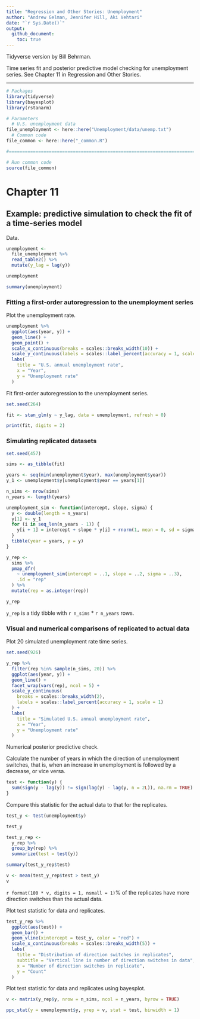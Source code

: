 ```yaml
---
title: "Regression and Other Stories: Unemployment"
author: "Andrew Gelman, Jennifer Hill, Aki Vehtari"
date: "`r Sys.Date()`"
output:
  github_document:
    toc: true
---
```

Tidyverse version by Bill Behrman.

Time series fit and posterior predictive model checking for
unemployment series. See Chapter 11 in Regression and Other
Stories.

-------------

```r
# Packages
library(tidyverse)
library(bayesplot)
library(rstanarm)

# Parameters
  # U.S. unemployment data
file_unemployment <- here::here("Unemployment/data/unemp.txt")
  # Common code
file_common <- here::here("_common.R")

#===============================================================================

# Run common code
source(file_common)
```

# Chapter 11

## Example: predictive simulation to check the fit of a time-series model

Data.

```r
unemployment <- 
  file_unemployment %>% 
  read_table2() %>% 
  mutate(y_lag = lag(y))

unemployment
```

```r
summary(unemployment)
```

### Fitting a first-order autoregression to the unemployment series

Plot the unemployment rate.

```r
unemployment %>% 
  ggplot(aes(year, y)) +
  geom_line() +
  geom_point() +
  scale_x_continuous(breaks = scales::breaks_width(10)) +
  scale_y_continuous(labels = scales::label_percent(accuracy = 1, scale = 1)) +
  labs(
    title = "U.S. annual unemployment rate",
    x = "Year",
    y = "Unemployment rate"
  )
```

Fit first-order autoregression to the unemployment series.

```r
set.seed(264)

fit <- stan_glm(y ~ y_lag, data = unemployment, refresh = 0)

print(fit, digits = 2)
```

### Simulating replicated datasets

```r
set.seed(457)

sims <- as_tibble(fit)

years <- seq(min(unemployment$year), max(unemployment$year))
y_1 <- unemployment$y[unemployment$year == years[1]]

n_sims <- nrow(sims)
n_years <- length(years)

unemployment_sim <- function(intercept, slope, sigma) {
  y <- double(length = n_years)
  y[1] <- y_1
  for (i in seq_len(n_years - 1)) {
    y[i + 1] = intercept + slope * y[i] + rnorm(1, mean = 0, sd = sigma)
  }
  tibble(year = years, y = y)
}

y_rep <- 
  sims %>% 
  pmap_dfr(
    ~ unemployment_sim(intercept = ..1, slope = ..2, sigma = ..3),
    .id = "rep"
  ) %>% 
  mutate(rep = as.integer(rep))

y_rep
```

`y_rep` is a tidy tibble with `r n_sims` * `r n_years` rows.

### Visual and numerical comparisons of replicated to actual data

Plot 20 simulated unemployment rate time series.

```r
set.seed(926)

y_rep %>% 
  filter(rep %in% sample(n_sims, 20)) %>% 
  ggplot(aes(year, y)) + 
  geom_line() +
  facet_wrap(vars(rep), ncol = 5) +
  scale_y_continuous(
    breaks = scales::breaks_width(2),
    labels = scales::label_percent(accuracy = 1, scale = 1)
  ) +
  labs(
    title = "Simulated U.S. annual unemployment rate",
    x = "Year",
    y = "Unemployment rate"
  )
```

Numerical posterior predictive check.

Calculate the number of years in which the direction of unemployment switches, that is, when an increase in unemployment is followed by a decrease, or vice versa.

```r
test <- function(y) {
  sum(sign(y - lag(y)) != sign(lag(y) - lag(y, n = 2L)), na.rm = TRUE)
}
```

Compare this statistic for the actual data to that for the replicates.

```r
test_y <- test(unemployment$y)

test_y

test_y_rep <- 
  y_rep %>% 
  group_by(rep) %>% 
  summarize(test = test(y))

summary(test_y_rep$test)

v <- mean(test_y_rep$test > test_y)
v
```

`r format(100 * v, digits = 1, nsmall = 1)`% of the replicates have more direction switches than the actual data.

Plot test statistic for data and replicates.

```r
test_y_rep %>% 
  ggplot(aes(test)) +
  geom_bar() +
  geom_vline(xintercept = test_y, color = "red") +
  scale_x_continuous(breaks = scales::breaks_width(5)) +
  labs(
    title = "Distribution of direction switches in replicates",
    subtitle = "Vertical line is number of direction switches in data",
    x = "Number of direction switches in replicate",
    y = "Count"
  )
```

Plot test statistic for data and replicates using bayesplot.

```r
v <- matrix(y_rep$y, nrow = n_sims, ncol = n_years, byrow = TRUE)

ppc_stat(y = unemployment$y, yrep = v, stat = test, binwidth = 1)
```

